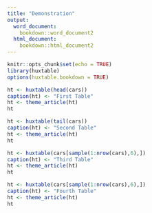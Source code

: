 ```yaml
---
title: "Demonstration"
output:
  word_document:
    bookdown::word_document2
  html_document:
    bookdown::html_document2
---
```


```r
knitr::opts_chunk$set(echo = TRUE)
library(huxtable)
options(huxtable.bookdown = TRUE)
```

```r
ht <- huxtable(head(cars))
caption(ht) <- "First Table"
ht <- theme_article(ht)
ht
```



```r
ht <- huxtable(tail(cars))
caption(ht) <- "Second Table"
ht <- theme_article(ht)
ht
```




```r
ht <- huxtable(cars[sample(1:nrow(cars),6),])
caption(ht) <- "Third Table"
ht <- theme_article(ht)
ht
```




```r
ht <- huxtable(cars[sample(1:nrow(cars),6),])
caption(ht) <- "Fourth Table"
ht <- theme_article(ht)
ht
```
